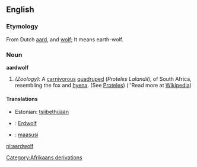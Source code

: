 {{wikipedia}}
{{Wikisource1911Enc|Aard-wolf}}
==English==

===Etymology===

From Dutch [[aard]], and [[wolf]]; It means earth-wolf.

===Noun===

'''aardwolf'''

# ''(Zoology):'' A [[carnivorous]] [[quadruped]] (''Proteles Lalandii''), of South Africa, resembling the fox and [[hyena]]. (See [[Proteles]]) (''Read more at [[w:Aardwolf|Wikipedia]])

==== Translations ====

* Estonian: [[tsiibethüään]]
* {{de}}: [[Erdwolf]]
*{{fi}}: [[maasusi]]

[[Category:Afrikaans derivations]]

[[nl:aardwolf]]